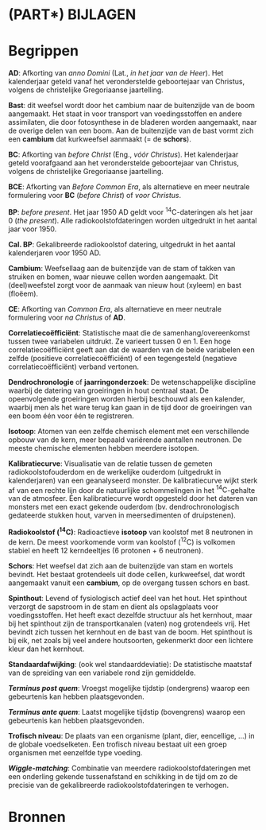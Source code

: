 # (PART\*) BIJLAGEN {-}

# Begrippen {-#begrippen}


**AD**: Afkorting van _anno Domini_ (Lat., *in het jaar van de Heer*). Het kalenderjaar geteld vanaf het veronderstelde geboortejaar van Christus, volgens de christelijke Gregoriaanse jaartelling.

**Bast**: dit weefsel wordt door het cambium naar de buitenzijde van de boom aangemaakt. Het staat in voor transport van voedingsstoffen en andere assimilaten, die door fotosynthese in de bladeren worden aangemaakt, naar de overige delen van een boom. Aan de buitenzijde van de bast vormt zich een **cambium** dat kurkweefsel aanmaakt (= de **schors**).

**BC**: Afkorting van _before Christ_ (Eng., *vóór Christus*). Het kalenderjaar geteld voorafgaand aan het veronderstelde geboortejaar van Christus, volgens de christelijke Gregoriaanse jaartelling. 

**BCE**: Afkorting van _Before Common Era_, als alternatieve en meer neutrale formulering voor **BC** (*before Christ*) of *voor Christus*.

**BP**: _before present_. Het jaar 1950 AD geldt voor $\mathrm{ ^{14}C}$-dateringen als het jaar 0 (*the present*). Alle radiokoolstofdateringen worden uitgedrukt in het aantal jaar voor 1950.

**Cal. BP**: Gekalibreerde radiokoolstof datering, uitgedrukt in het aantal kalenderjaren voor 1950 AD.

**Cambium**: Weefsellaag aan de buitenzijde van de stam of takken van struiken en bomen, waar nieuwe cellen worden aangemaakt. Dit (deel)weefstel zorgt voor de aanmaak van nieuw hout (xyleem) en bast (floëem).

**CE**: Afkorting van _Common Era_, als alternatieve en meer neutrale formulering voor *na Christus* of **AD**.

**Correlatiecoëfficiënt**: Statistische maat die de samenhang/overeenkomst tussen twee variabelen uitdrukt. Ze varieert tussen 0 en 1. Een hoge correlatiecoëfficiënt geeft aan dat de waarden van de beide variabelen een zelfde (positieve correlatiecoëfficiënt) of een tegengesteld (negatieve correlatiecoëfficiënt) verband vertonen.

**Dendrochronologie** of **jaarringonderzoek**: De wetenschappelijke discipline waarbij de datering van groeiringen in hout centraal staat. De opeenvolgende groeiringen worden hierbij beschouwd als een kalender, waarbij men als het ware terug kan gaan in de tijd door de groeiringen van een boom één voor één te registreren.

**Isotoop**: Atomen van een zelfde chemisch element met een verschillende opbouw van de kern, meer bepaald variërende aantallen neutronen. De meeste chemische elementen hebben meerdere isotopen.

**Kalibratiecurve**: Visualisatie van de relatie tussen de gemeten radiokoolstofouderdom en de werkelijke ouderdom (uitgedrukt in kalenderjaren) van een geanalyseerd monster. De kalibratiecurve wijkt sterk af van een rechte lijn door de natuurlijke schommelingen in het $\mathrm{ ^{14}C}$-gehalte van de atmosfeer. Een kalibratiecurve wordt opgesteld door het dateren van monsters met een exact gekende ouderdom (bv. dendrochronologisch gedateerde stukken hout, varven in meersedimenten of druipstenen).

**Radiokoolstof ($\mathrm{ ^{14}C}$)**: Radioactieve **isotoop** van koolstof met 8 neutronen in de kern. De meest voorkomende vorm van koolstof ($\mathrm{ ^{12}C}$) is volkomen stabiel en heeft 12 kerndeeltjes (6 protonen + 6 neutronen).

**Schors**: Het weefsel dat zich aan de buitenzijde van stam en wortels bevindt. Het bestaat grotendeels uit dode cellen, kurkweefsel, dat wordt aangemaakt vanuit een **cambium**, op de overgang tussen schors en bast.

**Spinthout**: Levend of fysiologisch actief deel van het hout. Het spinthout verzorgt de sapstroom in de stam en dient als opslagplaats voor voedingsstoffen. Het heeft exact dezelfde structuur als het kernhout, maar bij het spinthout zijn de transportkanalen (vaten) nog grotendeels vrij. Het bevindt zich tussen het kernhout en de bast van de boom. Het spinthout is bij eik, net zoals bij veel andere houtsoorten, gekenmerkt door een lichtere kleur dan het kernhout.

**Standaardafwijking**: (ook wel standaarddeviatie): De statistische maatstaf van de spreiding van een variabele rond zijn gemiddelde. 

***Terminus post quem***: Vroegst mogelijke tijdstip (ondergrens) waarop een gebeurtenis kan hebben plaatsgevonden.

***Terminus ante quem***: Laatst mogelijke tijdstip (bovengrens) waarop een gebeurtenis kan hebben plaatsgevonden.

**Trofisch niveau**: De plaats van een organisme (plant, dier, eencellige, …) in de globale voedselketen. Een trofisch niveau bestaat uit een groep organismen met eenzelfde type voeding.

***Wiggle-matching***: Combinatie van meerdere radiokoolstofdateringen met een onderling gekende tussenafstand en schikking in de tijd om zo de precisie van de gekalibreerde radiokoolstofdateringen te verhogen.



# Bronnen {-#bronnen}

<div id="refs"></div>